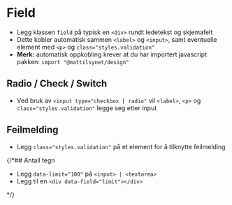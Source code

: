 
<Meta of={stories} />

# Field

- Legg klassen `field` på typisk en `<div>` rundt ledetekst og skjemafelt
- Dette kobler automatisk sammen `<label>` og `<input>`, samt eventuelle element med `<p>` og `class="styles.validation"`
- **Merk:** automatisk oppkobling krever at du har importert javascript pakken: `import "@mattilsynet/design"`

<Canvas of={stories.Default} />

## Radio / Check / Switch

- Ved bruk av `<input type="checkbox | radio"` vil `<label>`, `<p>` og `class="styles.validation"` legge seg etter input

<Canvas of={stories.Toggles} />

## Feilmelding
- Legg `class="styles.validation"` på et element for å tilknytte feilmelding

<Canvas of={stories.ValidationMessage} />

{/*## Antall tegn

- Legg `data-limit="100"` på `<input> | <textarea>`
- Legg til en `<div data-field="limit"></div>`

<pre hidden>
<div class="styles.field">
  <label>Ledetekst</label>
  <p>Beskrivelse</p>
  <input type="text" class="styles.input" data-limit="100" />
  <div data-field="limit"></div>
</div>
</pre>
<Story />*/}